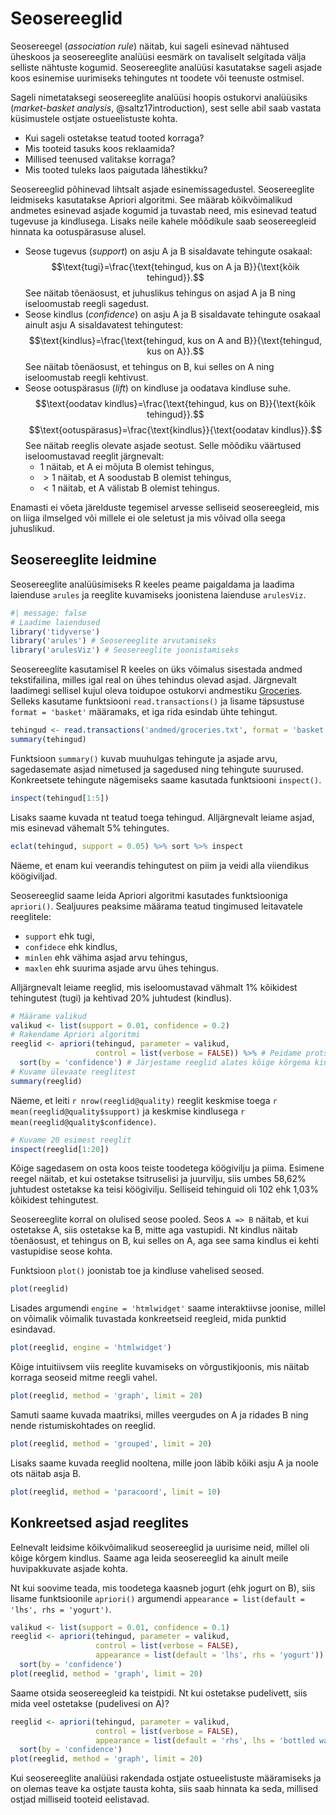 # Seosereeglid {#sec-seosereeglid}

<!-- 
[[Association rules]]
-->

Seosereegel (*association rule*) näitab, kui sageli esinevad nähtused üheskoos ja seosereeglite analüüsi eesmärk on tavaliselt selgitada välja selliste nähtuste kogumid. Seosereeglite analüüsi kasutatakse sageli asjade koos esinemise uurimiseks  tehingutes nt toodete või teenuste ostmisel.

Sageli nimetataksegi seosereeglite analüüsi hoopis ostukorvi analüüsiks (*market-basket analysis*, @saltz17introduction), sest selle abil saab vastata küsimustele ostjate ostueelistuste kohta.

- Kui sageli ostetakse teatud tooted korraga?
- Mis tooteid tasuks koos reklaamida?
- Millised teenused valitakse korraga?
- Mis tooted tuleks laos paigutada lähestikku?

Seosereeglid põhinevad lihtsalt asjade esinemissagedustel. Seosereeglite leidmiseks kasutatakse Apriori algoritmi. See määrab kõikvõimalikud andmetes esinevad asjade kogumid ja tuvastab need, mis esinevad teatud tugevuse ja kindlusega. Lisaks neile kahele mõõdikule saab seosereegleid hinnata ka ootuspärasuse alusel.

- Seose tugevus (*support*) on asju A ja B sisaldavate tehingute osakaal: 
  $$\text{tugi}=\frac{\text{tehingud, kus on A ja B}}{\text{kõik tehingud}}.$$
  See näitab tõenäosust, et juhuslikus tehingus on asjad A ja B ning iseloomustab reegli sagedust.
- Seose kindlus (*confidence*) on asju A ja B sisaldavate tehingute osakaal ainult asju A sisaldavatest tehingutest: 
  $$\text{kindlus}=\frac{\text{tehingud, kus on A and B}}{\text{tehingud, kus on A}}.$$
  See näitab tõenäosust, et tehingus on B, kui selles on A ning iseloomustab reegli kehtivust.
- Seose ootuspärasus (*lift*) on kindluse ja oodatava kindluse suhe. 
  $$\text{oodatav kindlus}=\frac{\text{tehingud, kus on B}}{\text{kõik tehingud}}.$$
  $$\text{ootuspärasus}=\frac{\text{kindlus}}{\text{oodatav kindlus}}.$$
  See näitab reeglis olevate asjade seotust. Selle mõõdiku väärtused iseloomustavad reeglit järgnevalt: 
  - $1$ näitab, et A ei mõjuta B olemist tehingus, 
  - $>1$ näitab, et A soodustab B olemist tehingus, 
  - $<1$ näitab, et A välistab B olemist tehingus. 

Enamasti ei võeta järelduste tegemisel arvesse selliseid seosereegleid, mis on liiga ilmselged või millele ei ole seletust ja mis võivad olla seega juhuslikud. 

## Seosereeglite leidmine

Seosereeglite analüüsimiseks R keeles peame paigaldama ja laadima laienduse `arules` ja reeglite kuvamiseks joonistena laienduse `arulesViz`.

``` r
#| message: false
# Laadime laiendused
library('tidyverse')
library('arules') # Seosereeglite arvutamiseks
library('arulesViz') # Seosereeglite joonistamiseks
```

Seosereeglite kasutamisel R keeles on üks võimalus sisestada andmed tekstifailina, milles igal real on ühes tehindus olevad asjad. Järgnevalt laadimegi sellisel kujul oleva toidupoe ostukorvi andmestiku [Groceries](https://raw.githubusercontent.com/lillemets/andmeteadus/main/andmed/groceries.txt). Selleks kasutame funktsiooni `read.transactions()` ja lisame täpsustuse `format = 'basket'` määramaks, et iga rida esindab ühte tehingut. 

<!--
[[Groceries]]
-->

```r
tehingud <- read.transactions('andmed/groceries.txt', format = 'basket', sep = ',')
summary(tehingud)
```

Funktsioon `summary()` kuvab muuhulgas tehingute ja asjade arvu, sagedasemate asjad nimetused ja sagedused ning tehingute suurused. Konkreetsete tehingute nägemiseks saame kasutada funktsiooni `inspect()`.

```r
inspect(tehingud[1:5])
```

Lisaks saame kuvada nt teatud toega tehingud. Alljärgnevalt leiame asjad, mis esinevad vähemalt 5% tehingutes. 

``` r
eclat(tehingud, support = 0.05) %>% sort %>% inspect
```

Näeme, et enam kui veerandis tehingutest on piim ja veidi alla viiendikus köögiviljad.

Seosereeglid saame leida Apriori algoritmi kasutades funktsiooniga `apriori()`. Sealjuures peaksime määrama teatud tingimused leitavatele reeglitele: 

- `support` ehk tugi, 
- `confidece` ehk kindlus, 
- `minlen` ehk vähima asjad arvu tehingus, 
- `maxlen` ehk suurima asjade arvu ühes tehingus.

Alljärgnevalt leiame reeglid, mis iseloomustavad vähmalt 1% kõikidest tehingutest (tugi) ja kehtivad 20% juhtudest (kindlus).

```r
# Määrame valikud
valikud <- list(support = 0.01, confidence = 0.2)
# Rakendame Apriori algoritmi
reeglid <- apriori(tehingud, parameter = valikud, 
                   control = list(verbose = FALSE)) %>% # Peidame protseduuri kirjelduse
  sort(by = 'confidence') # Järjestame reeglid alates kõige kõrgema kindlusega reeglist
# Kuvame ülevaate reeglitest
summary(reeglid)
```

Näeme, et leiti `r nrow(reeglid@quality)` reeglit keskmise toega `r mean(reeglid@quality$support)` ja keskmise kindlusega `r mean(reeglid@quality$confidence)`.

```r
# Kuvame 20 esimest reeglit
inspect(reeglid[1:20])
```

Kõige sagedasem on osta koos teiste toodetega köögivilju ja piima. Esimene reegel näitab, et kui ostetakse tsitruselisi ja juurvilju, siis umbes 58,62% juhtudest ostetakse ka teisi köögivilju. Selliseid tehinguid oli 102 ehk 1,03% kõikidest tehingutest.

:::{.callout-warning}
Seosereeglite korral on olulised seose pooled. Seos `A => B` näitab, et kui ostetakse A, siis ostetakse ka B, mitte aga vastupidi. Nt kindlus näitab tõenäosust, et tehingus on B, kui selles on A, aga see sama kindlus ei kehti vastupidise seose kohta.
:::

Funktsioon `plot()` joonistab toe ja kindluse vahelised seosed. 

``` r
plot(reeglid)
```

Lisades argumendi `engine = 'htmlwidget'` saame interaktiivse joonise, millel on võimalik võimalik tuvastada konkreetseid reegleid, mida punktid esindavad.

``` r
plot(reeglid, engine = 'htmlwidget')
```

Kõige intuitiivsem viis reeglite kuvamiseks on võrgustikjoonis, mis näitab korraga seoseid mitme reegli vahel.

```r
plot(reeglid, method = 'graph', limit = 20)
```

Samuti saame kuvada maatriksi, milles veergudes on A ja ridades B ning nende ristumiskohtades on reeglid.

```r
plot(reeglid, method = 'grouped', limit = 20)
```

Lisaks saame kuvada reeglid nooltena, mille joon läbib kõiki asju A ja noole ots näitab asja B.

```r
plot(reeglid, method = 'paracoord', limit = 10)
```

## Konkreetsed asjad reeglites

Eelnevalt leidsime kõikvõimalikud seosereeglid ja uurisime neid, millel oli kõige kõrgem kindlus. Saame aga leida seosereeglid ka ainult meile huvipakkuvate asjade kohta.

Nt kui soovime teada, mis toodetega kaasneb jogurt (ehk jogurt on B), siis lisame funktsioonile `apriori()` argumendi `appearance = list(default = 'lhs', rhs = 'yogurt')`.

``` r
valikud <- list(support = 0.01, confidence = 0.1)
reeglid <- apriori(tehingud, parameter = valikud, 
                   control = list(verbose = FALSE), 
                   appearance = list(default = 'lhs', rhs = 'yogurt')) %>% 
  sort(by = 'confidence')
plot(reeglid, method = 'graph', limit = 20)
```

Saame otsida seosereegleid ka teistpidi. Nt kui ostetakse pudelivett, siis mida veel ostetakse (pudelivesi on A)?

``` r
reeglid <- apriori(tehingud, parameter = valikud, 
                   control = list(verbose = FALSE), 
                   appearance = list(default = 'rhs', lhs = 'bottled water')) %>% 
  sort(by = 'confidence')
plot(reeglid, method = 'graph', limit = 20)
```


Kui seosereeglite analüüsi rakendada ostjate ostueelistuste määramiseks ja on olemas teave ka ostjate tausta kohta, siis saab hinnata ka seda, millised ostjad milliseid tooteid eelistavad. 

<!--
``` r
#| include: false
#| eval: false

# Muuda tehingute nimekiri binaarväärtuste maartiksiks. Ei tööta!
# https://www.kaggle.com/datasets/irfanasrullah/groceries?select=groceries.csv
tehingud <- read.table('andmed/groceries.csv', header = F, sep = '?')
tehingud <- splitstackshape::cSplit_e(tehingud, "V1", sep = ',', fill = 0, type = "character")
names(tehingud) <- sub('V1_', '', names(tehingud))
tehingud <- tehingud[, -1]
write.csv(tehingud, 'andmed/groceries_bin.csv', row.names = F)
```

``` r
#| include: false
#| eval: false

# Eemalda teistes reeglites sisalduvad reeglid
subsetRules <- which(colSums(is.subset(reeglid, reeglid)) > 1)
length(subsetRules)
reeglid <- reeglid[-subsetRules]
```

``` r
#| include: false
#| eval: false

vara <- read.csv('https://opendata.smit.ee/ppa/csv/vara_1.csv', sep = '\t')
vara %<>% select('ToimNadalapaev', 'SyndmusLiik', 'SyndmusTaiendavStatLiik', 'SissetungimiseLiik', 'Valve', 'Valve', 'Paragrahv', 'Kahjusumma', 'Kahjusumma', 'MaakondNimetus', 'ValdLinnNimetus', 'KohtNimetus', 'SoidukLiik', 'SoidukMark')
write.csv(vara, 'andmed/vara.csv', row.names = FALSE)
tehingud <- read.transactions('andmed/vara.csv', format = 'basket', sep = ',')
```
-->
